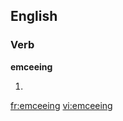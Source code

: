 ==English==

===Verb===
'''emceeing'''

# {{present participle of|emcee}}

[[fr:emceeing]]
[[vi:emceeing]]